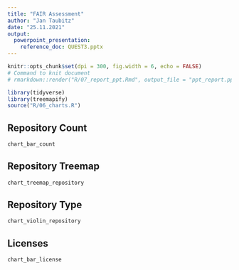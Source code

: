 ---
title: "FAIR Assessment"
author: "Jan Taubitz"
date: "25.11.2021"
output: 
  powerpoint_presentation:
    reference_doc: QUEST3.pptx
---

```{r setup, include=FALSE}
knitr::opts_chunk$set(dpi = 300, fig.width = 6, echo = FALSE)
# Command to knit document
# rmarkdown::render("R/07_report_ppt.Rmd", output_file = "ppt_report.pptx", output_dir = "output", knit_root_dir = getwd())
```

```{r, include=FALSE}
library(tidyverse)
library(treemapify)
source("R/06_charts.R")
```
## Repository Count

```{r repository count}
chart_bar_count
```

## Repository Treemap

```{r repository treemap}
chart_treemap_repository 
```

## Repository Type

```{r repository}
chart_violin_repository
```

## Licenses

```{r license}
chart_bar_license
```

